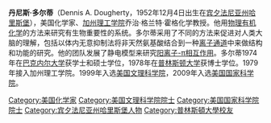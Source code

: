 '''丹尼斯·多尔蒂'''（Dennis A. Dougherty，1952年12月4日出生在[[宾夕法尼亚州|宾夕法尼亚州]][[哈里斯堡|哈里斯堡]]），美国化学家、[[加州理工学院|加州理工学院]]乔治·格兰特·霍格化学教授。他用[[物理有机化学|物理有机化学]]的方法来研究有生物重要性的系统。多尔蒂采用了不同的方法来促进对人类大脑的理解，包括以体内无意抑制法将非天然氨基酸结合到一种[[离子通道|离子通道]]中来做结构和功能的研究。他的团队发展了静电模型来研究[[阳离子-π相互作用|阳离子-π相互作用]]。多尔蒂1974年在[[巴克内尔大学|巴克内尔大学]]获学士和硕士学位，1978年在[[普林斯顿大学|普林斯顿大学]]获博士学位。1979年接入加州理工学院。1999年入选[[美国文理科学院|美国文理科学院]]，2009年入选[[美国国家科学院|美国国家科学院]]。
{{DEFAULTSORT:Dougherty}}
[[Category:美国化学家|Category:美国化学家]]
[[Category:美国文理科学院院士|Category:美国文理科学院院士]]
[[Category:美国国家科学院院士|Category:美国国家科学院院士]]
[[Category:宾夕法尼亚州哈里斯堡人物|Category:宾夕法尼亚州哈里斯堡人物]]
[[Category:普林斯頓大學校友|Category:普林斯頓大學校友]]